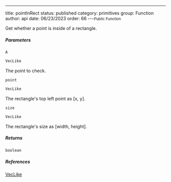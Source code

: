---
title: pointInRect
status: published
category: primitives
group: Function
author: api
date: 06/23/2023
order: 66
---<Small>Public Function</Small>

Get whether a point is inside of a rectangle.


##### Parameters


<ParametersTable>

<ParametersTableRow>
<ParametersTableName>

`A`

</ParametersTableName>
<ParametersTableDescription>

```ts
VecLike
```

The point to check.




</ParametersTableDescription>
</ParametersTableRow>
<ParametersTableRow>
<ParametersTableName>

`point`

</ParametersTableName>
<ParametersTableDescription>

```ts
VecLike
```

The rectangle's top left point as [x, y].




</ParametersTableDescription>
</ParametersTableRow>
<ParametersTableRow>
<ParametersTableName>

`size`

</ParametersTableName>
<ParametersTableDescription>

```ts
VecLike
```

The rectangle's size as [width, height].




</ParametersTableDescription>
</ParametersTableRow>
</ParametersTable>

##### Returns


```ts
boolean
```

##### References

[VecLike](/gen/primitives/VecLike-type)


